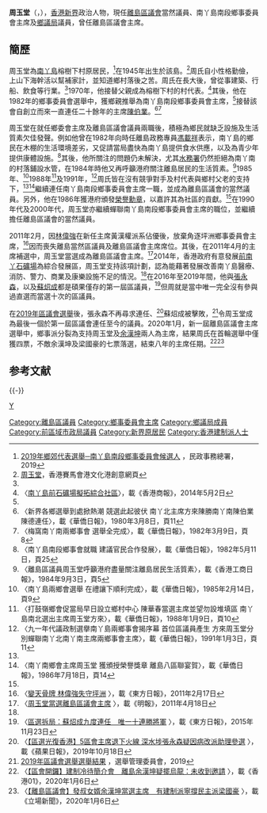 {{Infobox politician
| honorific-prefix = 
| name             = 周玉堂
| native_name      = Chow Yuk-tong
| honorific-suffix = [[銀紫荊星章|SBS]] [[榮譽勳章_(香港)|MH]] 議員
| image            = 
| imagesize        = 
| caption          = 
| office           = [[離島區議會|離島區議會]]主席
| term_start       = 2011年4月18日
| term_end         = 2019年12月31日
| predecessor      = [[林偉強|林偉強]]
| successor        = [[余漢坤|余漢坤]]
| office1          = [[離島區議會|離島區議會]]議員 
| term_start1      = 1982年4月1日
| term_end1        = 
| predecessor1     = [[陳伯業|陳伯業]]
| successor1       = 
| constituency1    = 當然議員（南丫島南段鄉事委員會主席）
| birth_date       = {{birth date and age|1945|11|17}}
| birth_place      = {{HKG-1910}}[[南丫島|南丫島]]
| death_date       =
| death_place      =
| nationality      = {{CHN-HKG}}
| residence = 
| spouse =
| party = 
| relations =
| children =
| alma_mater = 
| profession = 
| religion = 
| website = 
| educate = 
}}
'''周玉堂'''{{SBSHK}}{{MH}}（{{lang-en|Chow Yuk-tong}}，{{bd|1945年|11月17日}}），[[香港|香港]][[新界|新界]]政治人物，現任[[離島區議會|離島區議會]]當然議員、南丫島南段鄉事委員會主席及[[鄉議局|鄉議局]]議員，曾任離島區議會主席。

== 簡歷 ==
周玉堂為[[南丫島|南丫島]]榕樹下村原居民，<ref>[https://www.had.gov.hk/rre/images/2019rre/is_li_s_rc_c.doc 2019年鄉郊代表選舉─南丫島南段鄉事委員會候選人] {{Wayback|url=https://www.had.gov.hk/rre/images/2019rre/is_li_s_rc_c.doc |date=20191030152105 }}，民政事務總署，2019</ref>在1945年出生於該島。<ref name="JK">[https://had18.huluhk.org/article-detail.php?id=266&lang=tc 周玉堂]，香港賽馬會港文化港創意網頁</ref>周氏自小性格勤儉，上山下海幹活以幫補家計，並知道鄉村落後之苦。周氏在長大後，曾從事建築、行船、飲食等行業。<ref name="JK" />1970年，他接替父親成為榕樹下村的村代表。<ref name="HKCD">〈[https://web.archive.org/web/20160310172028/http://www.hkcd.com.hk/content/2014-05/02/content_3333843.htm 南丫島前石礦場擬拓綜合社區]〉，載《香港商報》，2014年5月2日</ref>其後，他在1982年的鄉事委員會選舉中，獲鄉親推舉為南丫島南段鄉事委員會主席，<ref name="JK" />接替該會自創立而來一直連任二十餘年的主席[[陳伯業|陳伯業]]。<ref>〈新界各鄉選舉到處掀熱潮 競選此起彼伏 南丫北主席方來陳勝南丫南陳伯業陳德連任〉，載《華僑日報》，1980年3月8日，頁11</ref><ref>〈梅窩南丫南兩鄉事會 選舉全完成〉，載《華僑日報》，1982年3月9日，頁8</ref>

周玉堂在就任鄉委會主席及離島區議會議員兩職後，積極為鄉民就缺乏設施及生活質素欠佳發聲。例如他曾在1982年向時任離島政務專員[[馮載祥|馮載祥]]表示，南丫島的鄉民在木棚的生活環境差劣，又促請當局盡快為南丫島提供食水供應，以及為青少年提供康體設施。<ref>〈南丫島南段鄉事會就職 建議官民合作發展〉，載《華僑日報》，1982年5月11日，頁25</ref>其後，他所關注的問題仍未解決，尤其[[水務署|水務署]]仍然拒絕為南丫南的村落鋪設水管，在1984年時他又再呼籲港府關注離島居民的生活質素。<ref>〈離島區議員周玉堂呼籲港府盡量關注離島居民生活質素〉，載《香港工商日報》，1984年9月3日，頁5</ref>1985年、<ref name="WK2">〈南丫島兩鄉會選舉 在禮讓下順利完成〉，載《華僑日報》，1985年2月14日，頁9</ref>1988年<ref>〈打鼓嶺鄉會促當局早日設立鄉村中心 陳華春當選主席並望勿設堆填區 南丫島南北選出主席周玉堂方來〉，載《華僑日報》，1988年1月9日，頁10</ref>及1991年，<ref>〈九一年代議政制選擧南丫島兩鄉事會揭序幕 首位區議員產生 方來周玉堂分別蟬聯南丫北南丫南主席兩鄉事會主席〉，載《華僑日報》，1991年1月3日，頁11</ref>周氏皆在沒有競爭對手及村代表與鄉村父老的支持下，<ref name="WK2" /><ref name="WK">〈南丫南鄉會主席周玉堂 獲頒授榮譽獎章 離島八區聯宴賀〉，載《華僑日報》，1986年7月18日，頁14</ref>繼續連任南丫島南段鄉事委員會主席一職，並成為離島區議會的當然議員。另外，他在1986年獲港府頒發[[榮譽勳章_(香港)|榮譽勳章]]，以嘉許其為社區的貢獻。<ref name="WK" />在1990年代及2000年代，周玉堂亦繼續蟬聯南丫島南段鄉事委員會主席的職位，並繼續擔任離島區議會的當然議員。

2011年2月，因[[林偉強|林偉強]]在新任主席黃漢權派系佔優後，放棄角逐坪洲鄉事委員會主席，<ref>〈[https://orientaldaily.on.cc/cnt/news/20110217/00176_030.html 變天骨牌 林偉強失守坪洲] {{Wayback|url=https://orientaldaily.on.cc/cnt/news/20110217/00176_030.html |date=20110914062623 }}〉，載《東方日報》，2011年2月17日</ref>因而喪失離島當然區議員及離島區議會主席席位。其後，在2011年4月的主席補選中，周玉堂當選成為離島區議會主席。<ref>〈[http://dailynews.sina.com/bg/chn/chnpolitics/mingpao/20110418/01502380127.html 周玉堂當選離島區議會主席] {{Wayback|url=http://dailynews.sina.com/bg/chn/chnpolitics/mingpao/20110418/01502380127.html |date=20200102161826 }}〉，載《明報》，2011年4月18日</ref>2014年，香港政府有意發展[[前南丫石礦場|前南丫石礦場]]為綜合發展區，周玉堂支持該項計劃，認為能藉著發展改善南丫島醫療、消防、警力、商業及康樂設施不足的情況。<ref name="HKCD" />在2016年至2019年間，他與[[張永森|張永森]]，以及[[蘇炤成|蘇炤成]]都是碩果僅存的第一屆區議員，<ref>〈[https://hk.on.cc/hk/bkn/cnt/news/20151123/bkn-20151123095853339-1123_00822_001.html 區選拆局：蘇炤成九度連任　唯一十連勝將軍] {{Wayback|url=https://hk.on.cc/hk/bkn/cnt/news/20151123/bkn-20151123095853339-1123_00822_001.html |date=20200102162230 }}〉，載《東方日報》，2015年11月23日</ref>但周就是當中唯一完全沒有參與過直選而當選十次的區議員。

在[[2019年香港區議會選舉|2019年區議會選舉]]後，張永森不再尋求連任、<ref>〈[https://hk.news.appledaily.com/local/realtime/article/20191018/60167147 【區選光復香港】5區會主席退下火線 深水埗張永森疑因病改派助理參選] {{Wayback|url=https://hk.news.appledaily.com/local/realtime/article/20191018/60167147 |date=20191219081822 }}〉，載《蘋果日報》，2019年10月18日</ref>蘇炤成被擊敗，<ref>[https://www.elections.gov.hk/dc2019/chi/results_tuen_mun.html 2019年區議會選舉選舉結果] {{Wayback|url=https://www.elections.gov.hk/dc2019/chi/results_tuen_mun.html |date=20200328053617 }}，選舉管理委員會，2019</ref>令周玉堂成為最後一個於第一屆區議會連任至今的議員。2020年1月，新一屆離島區議會主席選舉中，鄉事派分裂為支持周玉堂及[[余漢坤|余漢坤]]兩人為主席，結果周氏在首輪選舉中僅獲四票，不敵余漢坤及梁國豪的七票落選，結束八年的主席任期。<ref>〈[https://www.hk01.com/%E6%94%BF%E6%83%85/418412/%E5%8D%80%E6%9C%83%E9%96%8B%E9%91%BC-%E5%BB%BA%E5%88%B6%E5%86%B7%E5%BE%85%E7%B0%A1%E4%BB%8B%E6%9C%83-%E9%9B%A2%E5%B3%B6%E4%BD%99%E6%BC%A2%E5%9D%A4%E7%96%91%E6%93%BA%E7%83%8F%E9%BE%8D-%E6%9C%AA%E6%94%B6%E5%88%B0%E9%82%80%E8%AB%8B 【區會開鑼】建制冷待簡介會　離島余漢坤疑擺烏龍：未收到邀請] {{Wayback|url=https://www.hk01.com/%E6%94%BF%E6%83%85/418412/%E5%8D%80%E6%9C%83%E9%96%8B%E9%91%BC-%E5%BB%BA%E5%88%B6%E5%86%B7%E5%BE%85%E7%B0%A1%E4%BB%8B%E6%9C%83-%E9%9B%A2%E5%B3%B6%E4%BD%99%E6%BC%A2%E5%9D%A4%E7%96%91%E6%93%BA%E7%83%8F%E9%BE%8D-%E6%9C%AA%E6%94%B6%E5%88%B0%E9%82%80%E8%AB%8B |date=20201212160628 }}〉，載《香港01》，2020年1月6日</ref><ref>〈[https://www.thestandnews.com/politics/%E9%9B%A2%E5%B3%B6%E5%8D%80%E8%AD%B0%E6%9C%83-%E7%99%BC%E5%8F%94%E5%A5%B3%E5%A9%BF%E4%BD%99%E6%BC%A2%E5%9D%A4%E7%95%B6%E9%81%B8%E4%B8%BB%E5%B8%AD-%E6%9C%89%E5%BB%BA%E5%88%B6%E6%B4%BE%E5%AF%A7%E6%92%90%E6%B0%91%E4%B8%BB%E6%B4%BE%E6%A2%81%E5%9C%8B%E8%B1%AA/ 【離島區議會】發叔女婿余漢坤當選主席　有建制派寧撐民主派梁國豪] {{Wayback|url=https://www.thestandnews.com/politics/%E9%9B%A2%E5%B3%B6%E5%8D%80%E8%AD%B0%E6%9C%83-%E7%99%BC%E5%8F%94%E5%A5%B3%E5%A9%BF%E4%BD%99%E6%BC%A2%E5%9D%A4%E7%95%B6%E9%81%B8%E4%B8%BB%E5%B8%AD-%E6%9C%89%E5%BB%BA%E5%88%B6%E6%B4%BE%E5%AF%A7%E6%92%90%E6%B0%91%E4%B8%BB%E6%B4%BE%E6%A2%81%E5%9C%8B%E8%B1%AA/ |date=20200130065435 }}〉，載《立場新聞》，2020年1月6日</ref>

== 参考文献 ==
{{Reflist}}

{{-}}
{{s-start}}
{{s-civ}}
{{s-before|[[林偉強|林偉強]]}}
{{s-title|[[離島區議會|離島區議會]]主席|2011年4月18日-2019年12月31日}}
{{s-after|[[余漢坤|余漢坤]]}}
{{s-before|[[陳伯業|陳伯業]]}}
{{s-title|南丫島南段鄉事委員會主席|1982年4月1日-}}
{{s-inc}}
{{s-end}}
{{離島區議會議員 (2020-2023)}}

[[Category:離島區議員|Category:離島區議員]]
[[Category:鄉事委員會主席|Category:鄉事委員會主席]]
[[Category:鄉議局成員|Category:鄉議局成員]]
[[Category:前區域市政局議員|Category:前區域市政局議員]]
[[Category:新界原居民|Category:新界原居民]]
[[Category:香港建制派人士|Category:香港建制派人士]]
[[category:周姓|Y]]